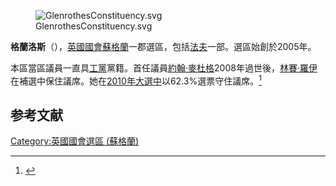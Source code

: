 [[File:GlenrothesConstituency.svg|right]]

'''格蘭洛斯'''（{{lang-en|Glenrothes}}），[[英國|英國]][[英國國會|國會]][[蘇格蘭|蘇格蘭]]一郡選區，包括[[法夫|法夫]]一部。選區始創於2005年。

本區當區議員一直具[[工黨_(英國)|工黨]]黨籍。首任議員[[約翰·麥杜格|約翰·麥杜格]]2008年過世後，[[林賽·羅伊|林賽·羅伊]]在補選中保住議席。她在[[2010年英國大選|2010年大選中]]以62.3%選票守住議席。<ref name="">{{cite news
|publisher=[[英國廣播公司|英國廣播公司]]
|date=2010年5月7日
|title=Election 2010/Constituency/Glenrothes
|url=http://news.bbc.co.uk/1/shared/election2010/results/constituency/835.stm
|accessdate=2010年5月15日
|archive-date=2017年8月23日
|archive-url=https://web.archive.org/web/20170823103828/http://news.bbc.co.uk/1/shared/election2010/results/constituency/835.stm
|dead-url=no
}}</ref>

==参考文献==
<div class="references-small">
<references></references>
</div>

{{DEFAULTSORT:Glenrothes (UK Parliament constituency)}}
{{英國國會選區 (蘇格蘭)}}
[[Category:英國國會選區_(蘇格蘭)|Category:英國國會選區 (蘇格蘭)]]